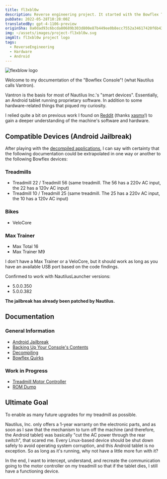 ```yaml
---
title: fl3xbl0w
description: Reverse engineering project. It started with the Bowflex Treadmill 22 but ended up being generalized for any Android machine sold by Nautilus Inc. (Nautilus, Bowflex, Schwinn).
pubDate: 2022-05-28T10:28:00Z
translatedBy: gpt-4-1106-preview
originSha: 8a0dad93c6bcda80689b303d800e87b449ee0b8ecc7552a34617420f6b43150d
img: ~/assets/images/project-fl3xbl0w.svg
imgAlt: fl3xbl0w project logo
tags:
  - ReverseEngineering
  - Hardware
  - Android
---
```



<Image src={HeaderImage} alt="flexblow logo" format="webp" width={800} />

Welcome to my documentation of the "Bowflex Console"! (what Nautilus calls Vantron).

Vantron is the basis for most of Nautilus Inc.'s "smart devices". Essentially, an Android tablet running proprietary software. In addition to some hardware-related things that piqued my curiosity.

I relied quite a bit on previous work I found on [Reddit](https://www.reddit.com/r/Bowflex/comments/mi8wdo/unlocking_bowflex_velocore/) (thanks [xasmx](https://www.reddit.com/user/xasmx/)!) to gain a deeper understanding of the machine's software and hardware.

## Compatible Devices (Android Jailbreak)

After playing with the <a href="/en/projects/fl3xbl0w/decompiling" target="_self">decompiled applications</a>, I can say with certainty that the following documentation could be extrapolated in one way or another to the following Bowflex devices:

### Treadmills

- Treadmill 22 / Treadmill 56 (same treadmill. The 56 has a 220v AC input, the 22 has a 120v AC input)
- Treadmill 10 / Treadmill 25 (same treadmill. The 25 has a 220v AC input, the 10 has a 120v AC input)

### Bikes

- VeloCore

### Max Trainer

- Max Total 16
- Max Trainer M9

I don't have a Max Trainer or a VeloCore, but it should work as long as you have an available USB port based on the code findings.

Confirmed to work with NautilusLauncher versions:

- 5.0.0.350
- 5.0.0.382

**The jailbreak has already been patched by Nautilus.**

## Documentation

### General Information

- <a href="/en/projects/fl3xbl0w/jailbreak" target="_self">
    Android Jailbreak
  </a>
- <a href="/en/projects/fl3xbl0w/backup" target="_self">
    Backing Up Your Console's Contents
  </a>
- <a href="/en/projects/fl3xbl0w/decompiling" target="_self">
    Decompiling
  </a>
- <a href="/en/projects/fl3xbl0w/quirks" target="_self">
    Bowflex Quirks
  </a>

### Work in Progress

- <a href="/en/projects/fl3xbl0w/treadmotor" target="_self">
    Treadmill Motor Controller
  </a>
- <a href="/en/projects/fl3xbl0w/romdump" target="_self">
    ROM Dump
  </a>

## Ultimate Goal

To enable as many future upgrades for my treadmill as possible.

Nautilus, Inc. only offers a 1-year warranty on the electronic parts, and as soon as I saw that the mechanism to turn off the machine (and therefore, the Android tablet) was basically "cut the AC power through the rear switch", that scared me. Every Linux-based device should be shut down safely to avoid operating system corruption, and this Android tablet is no exception. So as long as it's running, why not have a little more fun with it?

In the end, I want to intercept, understand, and recreate the communication going to the motor controller on my treadmill so that if the tablet dies, I still have a functioning device.
